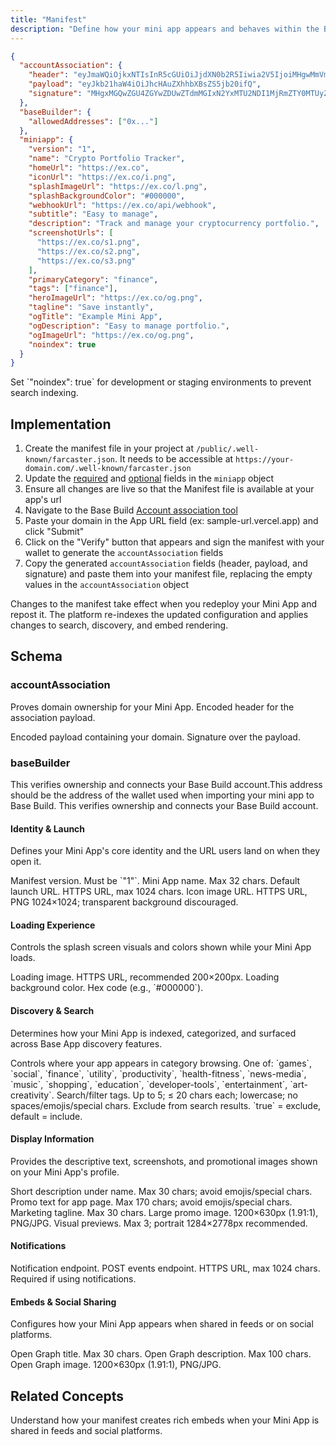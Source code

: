 ```yaml
---
title: "Manifest"
description: "Define how your mini app appears and behaves within the Base app, enabling search, discovery, and rich embed features in the Base app."
---
```


<Panel>

```json farcaster.json
{
  "accountAssociation": {
    "header": "eyJmaWQiOjkxNTIsInR5cGUiOiJjdXN0b2R5Iiwia2V5IjoiMHgwMmVmNzkwRGQ3OTkzQTM1ZkQ4NDdDMDUzRURkQUU5NDBEMDU1NTk2In0",
    "payload": "eyJkb21haW4iOiJhcHAuZXhhbXBsZS5jb20ifQ",
    "signature": "MHgxMGQwZGU4ZGYwZDUwZTdmMGIxN2YxMTU2NDI1MjRmZTY0MTUyZGU4ZGU1MWU0MThiYjU4ZjVmZmQxYjRjNDBiNGVlZTRhNDcwNmVmNjhlMzQ0ZGQ5MDBkYmQyMmNlMmVlZGY5ZGQ0N2JlNWRmNzMwYzUxNjE4OWVjZDJjY2Y0MDFj"
  },
  "baseBuilder": {
    "allowedAddresses": ["0x..."]
  },
  "miniapp": {
    "version": "1",
    "name": "Crypto Portfolio Tracker",
    "homeUrl": "https://ex.co",
    "iconUrl": "https://ex.co/i.png",
    "splashImageUrl": "https://ex.co/l.png",
    "splashBackgroundColor": "#000000",
    "webhookUrl": "https://ex.co/api/webhook",
    "subtitle": "Easy to manage",
    "description": "Track and manage your cryptocurrency portfolio.",
    "screenshotUrls": [
      "https://ex.co/s1.png",
      "https://ex.co/s2.png",
      "https://ex.co/s3.png"
    ],
    "primaryCategory": "finance",
    "tags": ["finance"],
    "heroImageUrl": "https://ex.co/og.png",
    "tagline": "Save instantly",
    "ogTitle": "Example Mini App",
    "ogDescription": "Easy to manage portfolio.",
    "ogImageUrl": "https://ex.co/og.png",
    "noindex": true
  }
}
```

<Tip>
Set `"noindex": true` for development or staging environments to prevent search indexing.  
</Tip>
</Panel>

## Implementation

1. Create the manifest file in your project at `/public/.well-known/farcaster.json`. It needs to be accessible at `https://your-domain.com/.well-known/farcaster.json`
2. Update the [required](#accountassociation) and [optional](#display-information) fields in the `miniapp` object
3. Ensure all changes are live so that the Manifest file is available at your app's url
4. Navigate to the Base Build [Account association tool](https://www.base.dev/preview?tab=account)
5. Paste your domain in the App URL field (ex: sample-url.vercel.app) and click "Submit"
6. Click on the "Verify" button that appears and sign the manifest with your wallet to generate the `accountAssociation` fields
7. Copy the generated `accountAssociation` fields (header, payload, and signature) and paste them into your manifest file, replacing the empty values in the `accountAssociation` object

<Warning>
Changes to the manifest take effect when you redeploy your Mini App and repost it. The platform re-indexes the updated configuration and applies changes to search, discovery, and embed rendering.
</Warning>




## Schema

### accountAssociation

Proves domain ownership for your Mini App.
<Card>
<ParamField path="header" type="string" required>
Encoded header for the association payload.
</ParamField>

<ParamField path="payload" type="string" required>
Encoded payload containing your domain.
</ParamField>

<ParamField path="signature" type="string" required>
Signature over the payload.
</ParamField>
</Card>

### baseBuilder

This verifies ownership and connects your Base Build account.This address should be the address of the wallet used when importing your mini app to Base Build.
<Card>
<ParamField path="allowedAddresses" type="Array of strings" required>
This verifies ownership and connects your Base Build account.
</ParamField>
</Card>


#### Identity & Launch

Defines your Mini App's core identity and the URL users land on when they open it.

<Card>
<ParamField path="version" type="string" required>
Manifest version. Must be `"1"`.
</ParamField>

<ParamField path="name" type="string" required>
Mini App name. Max 32 chars.
</ParamField>

<ParamField path="homeUrl" type="string" required>
Default launch URL. HTTPS URL, max 1024 chars.
</ParamField>

<ParamField path="iconUrl" type="string" required>
Icon image URL. HTTPS URL, PNG 1024×1024; transparent background discouraged.
</ParamField>
</Card>

#### Loading Experience

Controls the splash screen visuals and colors shown while your Mini App loads.

<Card>
<ParamField path="splashImageUrl" type="string" required>
Loading image. HTTPS URL, recommended 200×200px.
</ParamField>

<ParamField path="splashBackgroundColor" type="string" required>
Loading background color. Hex code (e.g., `#000000`).
</ParamField>
</Card>

#### Discovery & Search

Determines how your Mini App is indexed, categorized, and surfaced across Base App discovery features.

<Card>
<ParamField path="primaryCategory" type="string" required>
Controls where your app appears in category browsing. One of: `games`, `social`, `finance`, `utility`, `productivity`, `health-fitness`, `news-media`, `music`, `shopping`, `education`, `developer-tools`, `entertainment`, `art-creativity`.
</ParamField>

<ParamField path="tags" type="string[]" required>
Search/filter tags. Up to 5; ≤ 20 chars each; lowercase; no spaces/emojis/special chars.
</ParamField>

<ParamField path="noindex" type="boolean">
Exclude from search results. `true` = exclude, default = include.
</ParamField>
</Card>

#### Display Information

Provides the descriptive text, screenshots, and promotional images shown on your Mini App's profile.

<Card>
<ParamField path="subtitle" type="string">
Short description under name. Max 30 chars; avoid emojis/special chars.
</ParamField>

<ParamField path="description" type="string">
Promo text for app page. Max 170 chars; avoid emojis/special chars.
</ParamField>

<ParamField path="tagline" type="string">
Marketing tagline. Max 30 chars.
</ParamField>

<ParamField path="heroImageUrl" type="string">
Large promo image. 1200×630px (1.91:1), PNG/JPG.
</ParamField>

<ParamField path="screenshotUrls" type="string[]">
Visual previews. Max 3; portrait 1284×2778px recommended.
</ParamField>
</Card>

#### Notifications

Notification endpoint.
<Card>
<ParamField path="webhookUrl" type="string">
POST events endpoint. HTTPS URL, max 1024 chars. Required if using notifications.
</ParamField>
</Card>

#### Embeds & Social Sharing

Configures how your Mini App appears when shared in feeds or on social platforms.

<Card>
<ParamField path="ogTitle" type="string">
Open Graph title. Max 30 chars.
</ParamField>

<ParamField path="ogDescription" type="string">
Open Graph description. Max 100 chars.
</ParamField>

<ParamField path="ogImageUrl" type="string">
Open Graph image. 1200×630px (1.91:1), PNG/JPG.
</ParamField>
</Card>



## Related Concepts

<CardGroup cols={1}>
<Card title="Embeds and Previews" href="/mini-apps/core-concepts/embeds-and-previews">
  Understand how your manifest creates rich embeds when your Mini App is shared in feeds and social platforms.
</Card>
</CardGroup>
